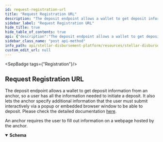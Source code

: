 ```yaml
---
id: request-registration-url
title: "Request Registration URL"
description: "The deposit endpoint allows a wallet to get deposit information from an anchor,  so a user has all the information needed to initiate a deposit."
sidebar_label: "Request Registration URL"
hide_title: true
hide_table_of_contents: true
api: {"description":"The deposit endpoint allows a wallet to get deposit information from an anchor,  so a user has all the information needed to initiate a deposit. \nIt also lets the anchor specify additional information that the user must submit interactively via a popup or embedded browser window to be able to deposit.  Please check the detailed documentation [here](https://github.com/stellar/stellar-protocol/blob/master/ecosystem/sep-0024.md#deposit-2).\n","externalDocs":{"description":"Find more info here","url":"https://github.com/stellar/stellar-protocol/blob/master/ecosystem/sep-0024.md#deposit-2"},"tags":["Registration"],"responses":{"200":{"description":"An anchor requires the user to fill out information on a webpage hosted by the anchor.","content":{"*/*":{"schema":{"type":"object","properties":{"type":{"type":"string","description":"Always set to interactive_customer_info_needed.","example":"interactive_customer_info_needed"},"url":{"type":"string","description":"URL hosted by the anchor. The wallet should show this URL to the user as a popup.","example":"https://api.example.com/kycflow?account=GACW7NONV43MZIFHCOKCQJAKSJSISSICFVUJ2C6EZIW5773OU3HD64VI"},"id":{"type":"string","description":"The anchor's internal ID for this deposit / withdrawal request. The wallet will use this ID to query the /transaction endpoint to check status of the request.","example":"82fhs729f63dh0v4"}}}}}}},"method":"post","path":"/TRANSFER_SERVER_SEP0024/transactions/deposit/interactive","securitySchemes":{"BearerAuth":{"type":"apiKey","name":"Authorization","in":"header","description":"JWT used for authentication, signed with an ES256 private key."}},"info":{"title":"Stellar Disbursement Platform API","version":"","description":"The Stellar Disbursement Platform (SDP) is a tool built for organizations to make bulk payments to a group of recipients over the Stellar network. You can read more about using the SDP [here](https://developers.stellar.org/docs/category/use-the-stellar-disbursement-platform)."},"postman":{"name":"Request Registration URL","description":{"content":"The deposit endpoint allows a wallet to get deposit information from an anchor,  so a user has all the information needed to initiate a deposit. \nIt also lets the anchor specify additional information that the user must submit interactively via a popup or embedded browser window to be able to deposit.  Please check the detailed documentation [here](https://github.com/stellar/stellar-protocol/blob/master/ecosystem/sep-0024.md#deposit-2).\n","type":"text/plain"},"url":{"path":["TRANSFER_SERVER_SEP0024","transactions","deposit","interactive"],"host":["{{baseUrl}}"],"query":[],"variable":[]},"header":[{"key":"Accept","value":"*/*"}],"method":"POST"}}
sidebar_class_name: "post api-method"
info_path: api/stellar-disbursement-platform/resources/stellar-disbursement-platform-api
custom_edit_url: null
---
```



<SepBadge tags={"Registration"}/>


## Request Registration URL



The deposit endpoint allows a wallet to get deposit information from an anchor,  so a user has all the information needed to initiate a deposit. 
It also lets the anchor specify additional information that the user must submit interactively via a popup or embedded browser window to be able to deposit.  Please check the detailed documentation [here](https://github.com/stellar/stellar-protocol/blob/master/ecosystem/sep-0024.md#deposit-2).


<div><ApiTabs><TabItem label={"200"} value={"200"}><div>

An anchor requires the user to fill out information on a webpage hosted by the anchor.

</div><div><MimeTabs schemaType={"response"}><TabItem label={"*/*"} value={"*/*"}><SchemaTabs><TabItem label={"Schema"} value={"Schema"}><details style={{}} data-collapsed={false} open={true}><summary style={{"textAlign":"left"}}><strong>Schema</strong></summary><div style={{"textAlign":"left","marginLeft":"1rem"}}></div><ul style={{"marginLeft":"1rem"}}><SchemaItem collapsible={false} name={"type"} required={false} schemaName={"string"} qualifierMessage={undefined} schema={{"type":"string","description":"Always set to interactive_customer_info_needed.","example":"interactive_customer_info_needed"}}></SchemaItem><SchemaItem collapsible={false} name={"url"} required={false} schemaName={"string"} qualifierMessage={undefined} schema={{"type":"string","description":"URL hosted by the anchor. The wallet should show this URL to the user as a popup.","example":"https://api.example.com/kycflow?account=GACW7NONV43MZIFHCOKCQJAKSJSISSICFVUJ2C6EZIW5773OU3HD64VI"}}></SchemaItem><SchemaItem collapsible={false} name={"id"} required={false} schemaName={"string"} qualifierMessage={undefined} schema={{"type":"string","description":"The anchor's internal ID for this deposit / withdrawal request. The wallet will use this ID to query the /transaction endpoint to check status of the request.","example":"82fhs729f63dh0v4"}}></SchemaItem></ul></details></TabItem><TabItem label={"Example (from schema)"} value={"Example (from schema)"}><ResponseSamples responseExample={"{\n  \"type\": \"interactive_customer_info_needed\",\n  \"url\": \"https://api.example.com/kycflow?account=GACW7NONV43MZIFHCOKCQJAKSJSISSICFVUJ2C6EZIW5773OU3HD64VI\",\n  \"id\": \"82fhs729f63dh0v4\"\n}"} language={"json"}></ResponseSamples></TabItem></SchemaTabs></TabItem></MimeTabs></div></TabItem></ApiTabs></div>
